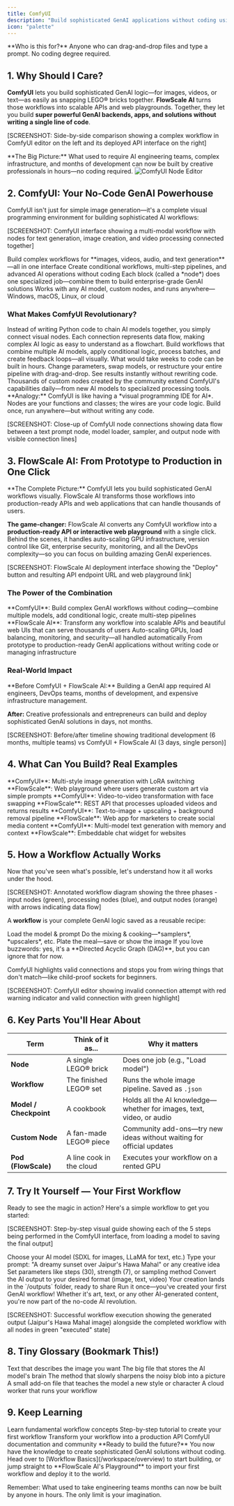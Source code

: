 ```yaml
---
title: ComfyUI
description: "Build sophisticated GenAI applications without coding using visual workflows and production deployment"
icon: "palette"
---
```


<Info>
**Who is this for?** Anyone who can drag-and-drop files and type a prompt. No coding degree required.
</Info>

## 1. Why Should I Care?

**ComfyUI** lets you build sophisticated GenAI logic—for images, videos, or text—as easily as snapping LEGO® bricks together. **FlowScale AI** turns those workflows into scalable APIs and web playgrounds. Together, they let you build **super powerful GenAI backends, apps, and solutions without writing a single line of code**.

[SCREENSHOT: Side-by-side comparison showing a complex workflow in ComfyUI editor on the left and its deployed API interface on the right]

<Note>
**The Big Picture:** What used to require AI engineering teams, complex infrastructure, and months of development can now be built by creative professionals in hours—no coding required.
</Note>

<Frame>
  <img
    src="/images/introduction/editor.png"
    alt="ComfyUI Node Editor"
  />
</Frame>

## 2. ComfyUI: Your No-Code GenAI Powerhouse

ComfyUI isn't just for simple image generation—it's a complete visual programming environment for building sophisticated AI workflows:

[SCREENSHOT: ComfyUI interface showing a multi-modal workflow with nodes for text generation, image creation, and video processing connected together]

<CardGroup cols={2}>
  <Card title="Beyond Images" icon="sparkles">
    Build complex workflows for **images, videos, audio, and text generation**—all in one interface
  </Card>
  <Card title="Complex Logic Made Simple" icon="brain">
    Create conditional workflows, multi-step pipelines, and advanced AI operations without coding
  </Card>
  <Card title="Drag-and-Drop Power" icon="hand">
    Each block (called a *node*) does one specialized job—combine them to build enterprise-grade GenAI solutions
  </Card>
  <Card title="Universal Compatibility" icon="globe">
    Works with any AI model, custom nodes, and runs anywhere—Windows, macOS, Linux, or cloud
  </Card>
</CardGroup>

### What Makes ComfyUI Revolutionary?

<AccordionGroup>
  <Accordion title="Visual Programming for AI">
    Instead of writing Python code to chain AI models together, you simply connect visual nodes. Each connection represents data flow, making complex AI logic as easy to understand as a flowchart.
  </Accordion>
  <Accordion title="Unlimited Complexity">
    Build workflows that combine multiple AI models, apply conditional logic, process batches, and create feedback loops—all visually. What would take weeks to code can be built in hours.
  </Accordion>
  <Accordion title="Real-Time Experimentation">
    Change parameters, swap models, or restructure your entire pipeline with drag-and-drop. See results instantly without rewriting code.
  </Accordion>
  <Accordion title="Community Ecosystem">
    Thousands of custom nodes created by the community extend ComfyUI's capabilities daily—from new AI models to specialized processing tools.
  </Accordion>
</AccordionGroup>

<Tip>
**Analogy:** ComfyUI is like having a *visual programming IDE for AI*. Nodes are your functions and classes; the wires are your code logic. Build once, run anywhere—but without writing any code.
</Tip>

[SCREENSHOT: Close-up of ComfyUI node connections showing data flow between a text prompt node, model loader, sampler, and output node with visible connection lines]

## 3. FlowScale AI: From Prototype to Production in One Click

<Note>
**The Complete Picture:** ComfyUI lets you build sophisticated GenAI workflows visually. FlowScale AI transforms those workflows into production-ready APIs and web applications that can handle thousands of users.
</Note>

**The game-changer:** FlowScale AI converts any ComfyUI workflow into a **production-ready API or interactive web playground** with a single click. Behind the scenes, it handles auto-scaling GPU infrastructure, version control like Git, enterprise security, monitoring, and all the DevOps complexity—so you can focus on building amazing GenAI experiences.

[SCREENSHOT: FlowScale AI deployment interface showing the "Deploy" button and resulting API endpoint URL and web playground link]

### The Power of the Combination

<CardGroup cols={2}>
  <Card title="Visual AI Development" icon="palette">
    **ComfyUI**: Build complex GenAI workflows without coding—combine multiple models, add conditional logic, create multi-step pipelines
  </Card>
  <Card title="Instant Production Deployment" icon="rocket">
    **FlowScale AI**: Transform any workflow into scalable APIs and beautiful web UIs that can serve thousands of users
  </Card>
  <Card title="No Infrastructure Hassles" icon="server">
    Auto-scaling GPUs, load balancing, monitoring, and security—all handled automatically
  </Card>
  <Card title="Complete GenAI Stack" icon="stack">
    From prototype to production-ready GenAI applications without writing code or managing infrastructure
  </Card>
</CardGroup>

### Real-World Impact

<Warning>
**Before ComfyUI + FlowScale AI:** Building a GenAI app required AI engineers, DevOps teams, months of development, and expensive infrastructure management.

**After:** Creative professionals and entrepreneurs can build and deploy sophisticated GenAI solutions in days, not months.
</Warning>

[SCREENSHOT: Before/after timeline showing traditional development (6 months, multiple teams) vs ComfyUI + FlowScale AI (3 days, single person)]

## 4. What Can You Build? Real Examples

<CardGroup cols={2}>
  <Card title="AI Art Platform" icon="image">
    **ComfyUI**: Multi-style image generation with LoRA switching
    **FlowScale**: Web playground where users generate custom art via simple prompts
  </Card>
  <Card title="Video Processing API" icon="video">
    **ComfyUI**: Video-to-video transformation with face swapping
    **FlowScale**: REST API that processes uploaded videos and returns results
  </Card>
  <Card title="Content Creation Tool" icon="pen-nib">
    **ComfyUI**: Text-to-image + upscaling + background removal pipeline
    **FlowScale**: Web app for marketers to create social media content
  </Card>
  <Card title="Custom AI Chatbot" icon="robot">
    **ComfyUI**: Multi-model text generation with memory and context
    **FlowScale**: Embeddable chat widget for websites
  </Card>
</CardGroup>

## 5. How a Workflow Actually Works

Now that you've seen what's possible, let's understand how it all works under the hood.

[SCREENSHOT: Annotated workflow diagram showing the three phases - input nodes (green), processing nodes (blue), and output nodes (orange) with arrows indicating data flow]

A **workflow** is your complete GenAI logic saved as a reusable recipe:

<Steps>
  <Step title="Start nodes">
    Load the model & prompt
  </Step>
  <Step title="Middle nodes">
    Do the mixing & cooking—*samplers*, *upscalers*, etc.
  </Step>
  <Step title="End nodes">
    Plate the meal—save or show the image
  </Step>
</Steps>

<Note>
If you love buzzwords: yes, it's a **Directed Acyclic Graph (DAG)**, but you can ignore that for now.
</Note>

ComfyUI highlights valid connections and stops you from wiring things that don't match—like child-proof sockets for beginners.

[SCREENSHOT: ComfyUI editor showing invalid connection attempt with red warning indicator and valid connection with green highlight]

## 6. Key Parts You'll Hear About

| Term | Think of it as... | Why it matters |
|------|-------------------|----------------|
| **Node** | A single LEGO® brick | Does one job (e.g., "Load model") |
| **Workflow** | The finished LEGO® set | Runs the whole image pipeline. Saved as `.json` |
| **Model / Checkpoint** | A cookbook | Holds all the AI knowledge—whether for images, text, video, or audio |
| **Custom Node** | A fan-made LEGO® piece | Community add-ons—try new ideas without waiting for official updates |
| **Pod (FlowScale)** | A line cook in the cloud | Executes your workflow on a rented GPU |

## 7. Try It Yourself — Your First Workflow

Ready to see the magic in action? Here's a simple workflow to get you started:

[SCREENSHOT: Step-by-step visual guide showing each of the 5 steps being performed in the ComfyUI interface, from loading a model to saving the final output]

<Steps>
  <Step title="Load Model">
    Choose your AI model (SDXL for images, LLaMA for text, etc.)
  </Step>
  <Step title="Add Input">
    Type your prompt: "A dreamy sunset over Jaipur's Hawa Mahal" or any creative idea
  </Step>
  <Step title="Configure Processing">
    Set parameters like steps (30), strength (7), or sampling method
  </Step>
  <Step title="Process Output">
    Convert the AI output to your desired format (image, text, video)
  </Step>
  <Step title="Save Results">
    Your creation lands in the `/outputs` folder, ready to share
  </Step>
</Steps>

<Tip>
Run it once—you've created your first GenAI workflow! Whether it's art, text, or any other AI-generated content, you're now part of the no-code AI revolution.
</Tip>

[SCREENSHOT: Successful workflow execution showing the generated output (Jaipur's Hawa Mahal image) alongside the completed workflow with all nodes in green "executed" state]

## 8. Tiny Glossary (Bookmark This!)

<AccordionGroup>
  <Accordion title="Prompt">
    Text that describes the image you want
  </Accordion>
  <Accordion title="Checkpoint">
    The big file that stores the AI model's brain
  </Accordion>
  <Accordion title="Sampler">
    The method that slowly sharpens the noisy blob into a picture
  </Accordion>
  <Accordion title="LoRA">
    A small add-on file that teaches the model a new style or character
  </Accordion>
  <Accordion title="Pod (FlowScale)">
    A cloud worker that runs your workflow
  </Accordion>
</AccordionGroup>

## 9. Keep Learning

<CardGroup cols={2}>
  <Card
    title="Workflow Basics"
    icon="play"
    href="/workspace/overview"
  >
    Learn fundamental workflow concepts
  </Card>
  <Card
    title="Build Your First Workflow"
    icon="hammer"
    href="/get-started/build"
  >
    Step-by-step tutorial to create your first workflow
  </Card>
  <Card
    title="Deploy to Production"
    icon="rocket"
    href="/get-started/deploy"
  >
    Transform your workflow into a production API
  </Card>
  <Card
    title="Community Resources"
    icon="users"
    href="https://comfyui.com"
  >
    ComfyUI documentation and community
  </Card>
</CardGroup>

<Note>
**Ready to build the future?** You now have the knowledge to create sophisticated GenAI solutions without coding. Head over to [Workflow Basics](/workspace/overview) to start building, or jump straight to **FlowScale AI's Playground** to import your first workflow and deploy it to the world.

Remember: What used to take engineering teams months can now be built by anyone in hours. The only limit is your imagination.
</Note>
